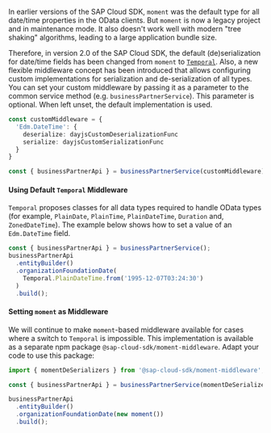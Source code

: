 In earlier versions of the SAP Cloud SDK, `moment` was the default type for all date/time properties in the OData clients.
But `moment` is now a legacy project and in maintenance mode.
It also doesn't work well with modern "tree shaking" algorithms, leading to a large application bundle size.

Therefore, in version 2.0 of the SAP Cloud SDK, the default (de)serialization for date/time fields has been changed from `moment` to [`Temporal`](https://tc39.es/proposal-temporal/docs/).
Also, a new flexible middleware concept has been introduced that allows configuring custom implementations for serialization and de-serialization of all types.
You can set your custom middleware by passing it as a parameter to the common service method (e.g. `businessPartnerService`).
This parameter is optional.
When left unset, the default implementation is used.

```ts
const customMiddleware = {
  'Edm.DateTime': {
    deserialize: dayjsCustomDeserializationFunc
    serialize: dayjsCustomSerializationFunc
  }
}

const { businessPartnerApi } = businessPartnerService(customMiddleware);
```

#### Using Default `Temporal` Middleware

`Temporal` proposes classes for all data types required to handle OData types (for example, `PlainDate`, `PlainTime`, `PlainDateTime`, `Duration` and, `ZonedDateTime`).
The example below shows how to set a value of an `Edm.DateTime` field.

```ts
const { businessPartnerApi } = businessPartnerService();
businessPartnerApi
  .entityBuilder()
  .organizationFoundationDate(
    Temporal.PlainDateTime.from('1995-12-07T03:24:30')
  )
  .build();
```

#### Setting `moment` as Middleware

We will continue to make `moment`-based middleware available for cases where a switch to `Temporal` is impossible.
This implementation is available as a separate npm package `@sap-cloud-sdk/moment-middleware`.
Adapt your code to use this package:

```ts
import { momentDeSerializers } from '@sap-cloud-sdk/moment-middleware';

const { businessPartnerApi } = businessPartnerService(momentDeSerializers);

businessPartnerApi
  .entityBuilder()
  .organizationFoundationDate(new moment())
  .build();
```
